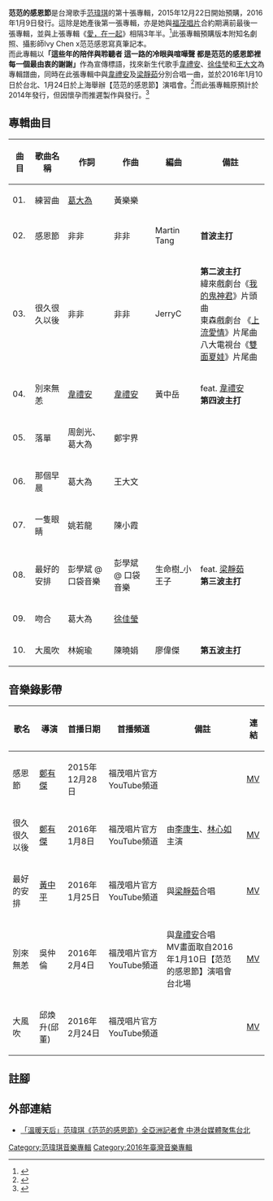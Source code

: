 {{Album infobox |
  Name        = 范范的感恩節|
  Type        = 專輯| 
  Artist      = [[范瑋琪|范瑋琪]] |
  Cover       =  |
  Released    = 2016年1月9日  |
  Genre       = [[華语流行|華语流行]]|
  Label       = [[福茂唱片|福茂唱片]]|
  Last album  = [[愛，在一起|愛，在一起]] <br />(2012年) |
  This album  = '''范范的感恩節''' <br />(2016年)|
  Next album  = 恰如其分的自己<br/> (2020年)}}

'''范范的感恩節'''是台灣歌手[[范瑋琪|范瑋琪]]的第十張專輯，2015年12月22日開始預購，2016年1月9日發行。這除是她產後第一張專輯，亦是她與[[福茂唱片|福茂唱片]]合約期满前最後一張專輯，並與上張專輯《[[愛，在一起|愛，在一起]]》相隔3年半。<ref>{{Cite web |url= http://www.5music.com.tw/CDList-C.asp?cdno=436495678922 |title= 五大唱片 【范范的感恩節(正式版)】 |author=  |date= 2016-01 |publisher=  |language= zh-tw |accessdate= 2016-01-09 |quote=  |archive-date= 2019-08-20 |archive-url= https://web.archive.org/web/20190820155312/http://www.5music.com.tw/CDList-C.asp?cdno=436495678922 |dead-url= no }}</ref>此張專輯預購版本附知名劇照、攝影師Ivy Chen x范范感恩寫真筆記本。<br>
而此專輯以'''「這些年的陪伴與聆聽者 這一路的冷眼與喧嘩聲 都是范范的感恩節裡 每一個最由衷的謝謝」'''作為宣傳標語，找來新生代歌手[[韋禮安|韋禮安]]、[[徐佳瑩|徐佳瑩]]和[[王大文|王大文]]為專輯譜曲，同時在此張專輯中與[[韋禮安|韋禮安]]及[[梁靜茹|梁靜茹]]分別合唱一曲，並於2016年1月10日於台北、1月24日於上海舉辦【范范的感恩節】演唱會。<ref>{{Cite web |url= http://www.linfairrecords.com/news/news.php?id=980&type_id= |title= 福茂唱片 【「溫暖天后」范瑋琪回來了！睽違歌壇3年半出新輯《范范的感恩節》】 |author=  |date= 2016-01 |publisher=  |language= zh-tw |accessdate= 2015-12-16 |quote=  }}{{Dead link|date=2018年6月 |bot=InternetArchiveBot |fix-attempted=no }}</ref>而此張專輯原預計於2014年發行，但因懷孕而推遲製作與發行。<ref>{{Cite web |url= http://www.5music.com.tw/CDList-C.asp?cdno=436495679333 |title= 五大唱片 【范范的感恩節(預購版)】 |author=  |date= 2016-01 |publisher=  |language= zh-tw |accessdate= 2016-01-09 |quote=  |archive-date= 2019-08-21 |archive-url= https://web.archive.org/web/20190821043917/http://www.5music.com.tw/CDList-C.asp?cdno=436495679333 |dead-url= no }}</ref><br>

==專輯曲目==
{| class="wikitable"
|-
! 曲目 !! 歌曲名稱 !! 作詞 !! 作曲 !!編曲 !!備註
|-
| 01. || 練習曲 || [[葛大為|葛大為]] || 黃樂樂 || || 
|-
| 02. || 感恩節 || 非非 || 非非 || Martin Tang ||'''首波主打'''
|-
| 03. || 很久很久以後 || 非非 || 非非 || JerryC || '''第二波主打'''<br>緯來戲劇台《[[Oh_我的鬼神君|我的鬼神君]]》片頭曲<br>東森戲劇台 《[[上流社會_(電視劇)|上流愛情]]》片尾曲 <br>八大電視台《[[夏娃的愛情|雙面夏娃]]》片尾曲<br>
|-
| 04. || 別來無恙 || [[韋禮安|韋禮安]] || [[韋禮安|韋禮安]] || 黃中岳 || feat. [[韋禮安|韋禮安]]<br> '''第四波主打'''<br>
|-
| 05. || 落單 || 周劍光、葛大為 || 鄭宇界 || || 
|-
| 06. || 那個早晨 || 葛大為 || 王大文 ||  ||
|-
| 07. || 一隻眼睛 || 姚若龍 || 陳小霞 ||  ||
|-
| 08. || 最好的安排 || 彭學斌 @ 口袋音樂 || 彭學斌 @ 口袋音樂 || 生命樹_小王子 ||feat. [[梁靜茹|梁靜茹]]<br> '''第三波主打'''<br>
|-
| 09. || 吻合 || 葛大為 || [[徐佳瑩|徐佳瑩]] || ||
|-
| 10. || 大風吹 || 林婉瑜 || 陳曉娟 || 廖偉傑 ||'''第五波主打'''
|}

==音樂錄影帶==
{|class="wikitable"
!歌名!!導演!!首播日期!!首播頻道!!備註!!連結
|-
|感恩節|| [[鄭有傑|鄭有傑]] || 2015年12月28日||福茂唱片官方YouTube頻道||||[https://www.youtube.com/watch?v=qpwq9apGkgk MV] {{Wayback|url=https://www.youtube.com/watch?v=qpwq9apGkgk |date=20190415100614 }}
|-
|很久很久以後|| [[鄭有傑|鄭有傑]] || 2016年1月8日||福茂唱片官方YouTube頻道||由[[李康生|李康生]]、[[林心如|林心如]]主演||[https://www.youtube.com/watch?v=6VCpmBYAKXI MV] {{Wayback|url=https://www.youtube.com/watch?v=6VCpmBYAKXI |date=20190514135724 }}
|-
|最好的安排|| [[黃中平|黃中平]] ||2016年1月25日||福茂唱片官方YouTube頻道||與[[梁靜茹|梁靜茹]]合唱||[https://www.youtube.com/watch?v=8zaZnpyH-WI MV] {{Wayback|url=https://www.youtube.com/watch?v=8zaZnpyH-WI |date=20210107192237 }}
|-
|別來無恙|| 吳仲倫 ||2016年2月4日||福茂唱片官方YouTube頻道||與[[韋禮安|韋禮安]]合唱<br>MV畫面取自2016年1月10日【范范的感恩節】演唱會台北場<br>||[https://www.youtube.com/watch?v=dr4Gd7wNUdU MV] {{Wayback|url=https://www.youtube.com/watch?v=dr4Gd7wNUdU |date=20200813205927 }}
|-
|大風吹|| 邱煥升(邱董) ||2016年2月24日||福茂唱片官方YouTube頻道||||[https://www.youtube.com/watch?v=dDcKgq0ZvEE MV] {{Wayback|url=https://www.youtube.com/watch?v=dDcKgq0ZvEE |date=20201214160207 }}
|}

==註腳==
{{reflist|2}}

==外部連結==
*[https://web.archive.org/web/20160513222615/http://www.linfairrecords.com/news/news.php?id=986 「溫暖天后」范瑋琪《范范的感恩節》全亞洲記者會 中港台媒體聚焦台北]

[[Category:范瑋琪音樂專輯|Category:范瑋琪音樂專輯]]
[[Category:2016年臺灣音樂專輯|Category:2016年臺灣音樂專輯]]